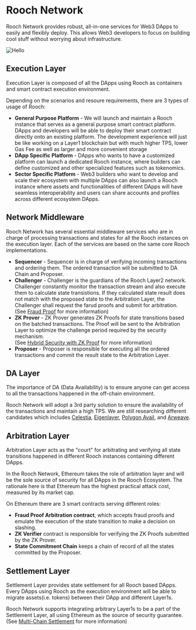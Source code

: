 # Rooch Network

Rooch Network provides robust, all-in-one services for Web3 DApps to easily and flexibly deploy. This allows Web3 developers to focus on building cool stuff without worrying about infrastructure.


<Image
  src="/docs/rooch-network-architecture.png"
  alt="Hello"
  width={700}
  height={700}
  class="mx-auto my-8"
/>

## Execution Layer

Execution Layer is composed of all the DApps using Rooch as containers and smart contract execution environment.

Depending on the scenarios and resoure requirements, there are 3 types of usage of Rooch:

- **General Purpose Platform** - We will launch and maintain a Rooch instance that serves as a general purpose smart contract platform. DApps and developers will be able to deploy their smart contract directly onto an existing platform. The development experience will just be like working on a Layer1 blockchain but with much higher TPS, lower Gas Fee as well as larger and more convenient storage
- **DApp Specific Platform** - DApps who wants to have a customized platform can launch a dedicated Rooch instance, where builders can define customized and other specialized features such as tokenomics.
- **Sector Specific Platform** - Web3 builders who want to develop and scale their ecosystem with multiple DApps can also launch a Rooch instance where assets and functionalities of different DApps will have seamless interoperability and users can share accounts and profiles across different ecosystem DApps.

## Network Middleware

Rooch Network has several essential middleware services who are in charge of processing transactions and states for all the Rooch instances on the execution layer. Each of the services are based on the same core Rooch implementations.

- **Sequencer** - Sequencer is in charge of verifying incoming transactions and ordering them. The ordered transaction will be submitted to DA Chain and Proposer.
- **Challenger** - Challenger is the guardians of the Rooch Layer2 network. Challenger constantly monitor the transaction stream and also execute them to calculate state transistions. If they calculated state result does not match with the proposed state to the Arbitration Layer, the Challenger shall request the farud proofs and submit for arbitration.  
  (See [Fraud Proof](/docs/tech-highlights/fraud-proof) for more information)
- **ZK Prover** - ZK Prover generates ZK Proofs for state transitions based on the batched transactions. The Proof will be sent to the Arbitration Layer to optimize the challenge period required by the security mechanism.  
  (See [Hybrid Security with ZK Proof](/docs/tech-highlights/hybrid-security) for more information)
- **Proposer** - Proposer is responsible for executing all the ordered transactions and commit the result state to the Arbitration Layer.

## DA Layer

The importance of DA (Data Availability) is to ensure anyone can get access to all the transactions happened in the off-chain environment.

Rooch Network will adopt a 3rd party solution to ensure the availability of the transactions and maintain a high TPS. We are still researching different candidates which includes [Celestia](https://celestia.org/), [Eigenlayer](https://www.eigenlayer.xyz/), [Polygon Avail](https://polygon.technology/blog-tags/polygon-avail), and [Arweave](https://www.arweave.org/).

## Arbitration Layer

Arbitration Layer acts as the "court" for arbitrating and verifying all state transitions happened in different Rooch instances containing different DApps.

In the Rooch Network, Ethereum takes the role of arbitration layer and will be the sole source of security for all DApps in the Rooch Ecosystem. The rationale here is that Ethereum has the highest practical attack cost, measured by its market cap.

On Ethereum there are 3 smart contracts serving different roles:

- **Fraud Proof Arbitration contract**, which accepts fraud proofs and emulate the execution of the state transition to make a decision on slashing.
- **ZK Verifier** contract is responsible for verifying the ZK Proofs submitted by the ZK Prover.
- **State Commitment Chain** keeps a chain of record of all the states committed by the Proposer.

## Settlement Layer

Settlement Layer provides state settlement for all Rooch based DApps. Every DApps using Rooch as the execution environment will be able to migrate assets(i.e. tokens) between their DApp and different Layer1s.

Rooch Network supports integrating arbitrary Layer1s to be a part of the Settlement Layer, all using Ethereum as the source of security guarantee. (See [Multi-Chain Settlement](/docs/tech-highlights/multi-chain-settlement) for more information)
